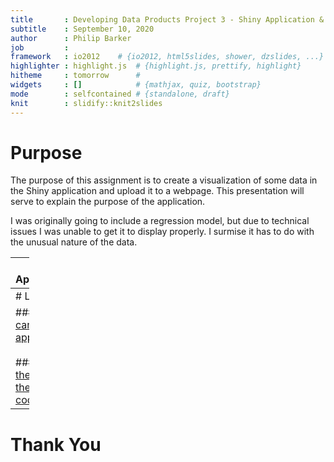 ---
title       : Developing Data Products Project 3 - Shiny Application & Reproducible Pitch
subtitle    : September 10, 2020
author      : Philip Barker
job         : 
framework   : io2012    # {io2012, html5slides, shower, dzslides, ...}
highlighter : highlight.js  # {highlight.js, prettify, highlight}
hitheme     : tomorrow      # 
widgets     : []            # {mathjax, quiz, bootstrap}
mode        : selfcontained # {standalone, draft}
knit        : slidify::knit2slides
---

# Purpose

The purpose of this assignment is to create a visualization of some data in the Shiny application and upload it to a webpage. This presentation will serve to explain the purpose of the application.

I was originally going to include a regression model, but due to technical issues I was unable to get it to display properly. I surmise it has to do with the unusual nature of the data.

--- 
# The Application

The Shiny application I created charts the COVID virus data by country versus the total population. It allows the user to enter the date and select the ratio for charting the overall case spread. There is also plotly support so the user can mouseover to see more details, as well as zoom in.

---
# Links
<br>

### [You can see the app here](https://pabarker.shinyapps.io/covidvis/)
<br>
<br>
### [Here is the link to the source code](https://github.com/PlaceholderPigone/DevelopingDataProductsProject3)

---
# Thank You


